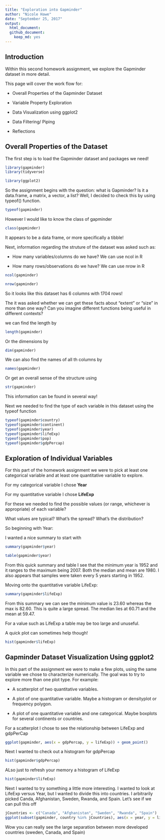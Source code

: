 ```yaml
---
title: "Exploration into Gapminder"
author: "Nicole Hawe"
date: "September 25, 2017"
output: 
  html_document:
  github_document: 
    keep_md: yes
---
```


Introduction
------------

Within this second homework assignment, we explore the Gapminder dataset in more detail. 


This page will cover the work flow for: 

- Overall Properties of the Gapminder Dataset

- Variable Property Exploration

- Data Visualization using ggplot2

- Data Filtering/ Piping

- Reflections


Overall Properties of the Dataset
---------------------------------

The first step is to load the Gapminder dataset and packages we need!

```r
library(gapminder)
library(tidyverse)

```

```r
library(ggplot2)
```

So the assignment begins with the question: what is Gapminder? Is it a data.frame, a matrix, a vector, a list? Well, I decided to check this by using typeof() function.

```r
typeof(gapminder)
```

However I would like to know the class of gapminder

```r
class(gapminder)
```

It appears to be a data frame, or more specifically a tibble!

Next, information regarding the struture of the dataset was asked such as:

- How many variables/columns do we have? We can use ncol in R

- How many rows/observations do we have? We can use nrow in R


```r
ncol(gapminder)
```

```r
nrow(gapminder)
```
So it looks like this dataset has 6 columns with 1704 rows!

The it was asked whether we can get these facts about “extent” or “size” in more than one way? Can you imagine different functions being useful in different contexts?

we can find the length by

```r
length(gapminder)
```

Or the dimensions by

```r
dim(gapminder)
```

We can also find the names of all th columns by

```r
names(gapminder)
```

Or get an overall sense of the structure using
```r
str(gapminder)
```

This information can be found in several way!

Next we needed to find the type of each variable in this dataset using the typeof function

```r
typeof(gapminder$country)
typeof(gapminder$continent)
typeof(gapminder$year)
typeof(gapminder$lifeExp)
typeof(gapminder$pop)
typeof(gapminder$gdpPercap)
```

Exploration of Individual Variables
-----------------------------------

For this part of the homework assignment we were to pick at least one categorical variable and at least one quantitative variable to explore.

For my categorical variable I chose **Year**

For my quantitative variable I chose **LifeExp**

For these we needed to find the possible values (or range, whichever is appropriate) of each variable?

What values are typical? What’s the spread? What’s the distribution? 

So beginning with Year:

I wanted a nice summary to start with 
```r
summary(gapminder$year)
```

```r
table(gapminder$year)
```

From this quick summary and table I see that the minimum year is 1952 and it ranges to the maximum being 2007. Both the median and mean are 1980. I also appears that samples were taken every 5 years starting in 1952.

Moving onto the quantitative variable LifeExp:

```r
summary(gapminder$lifeExp)
```
 
From this summary we can see the minimum value is 23.60 whereas the max is 82.60. This is quite a large spread. The median lies at 60.71 and the mean at 59.47.

For a value such as LifeExp a table may be too large and unuseful.

A quick plot can sometimes help though!

```r
hist(gapminder$lifeExp)
```


Gapminder Dataset Visualization Using ggplot2
---------------------------------------------

In this part of the assignment we were to make a few plots, using the same variable we chose to characterize numerically. The goal was to try to explore more than one plot type. For example:

- A scatterplot of two quantitative variables.

- A plot of one quantitative variable. Maybe a histogram or densityplot or frequency polygon.

- A plot of one quantitative variable and one categorical. Maybe boxplots for several continents or countries.

For a scatterplot I chose to see the relationship between LifeExp and gdpPerCap

```r
ggplot(gapminder, aes(x = gdpPercap, y = lifeExp)) + geom_point()
```

Next I wanted to check out a histogram for gdpPercap

```r
hist(gapminder$gdpPercap)
```

ALso just to refresh your memory a histogram of LifeExp

```r
hist(gapminder$lifeExp)
```

Next I wanted to try something a little more interesting. I wanted to look at LifeExp versus Year, but I wanted to divide this into countries. I arbitrarily picked Canda, Afghanistan, Sweden, Rwanda, and Spain. Let's see if we can pull this off

```r
jCountries <- c("Canada", "Afghanistan", "Sweden", "Rwanda", "Spain")
ggplot(subset(gapminder, country %in% jCountries), aes(x = year, y = lifeExp, color = country)) + geom_line() + geom_point()
```

Wow you can really see the large separation between more developed countries (sweden, Canada, and Spain)
